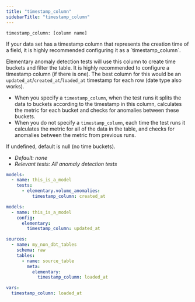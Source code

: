 ```yaml
---
title: "timestamp_column"
sidebarTitle: "timestamp_column"
---
```


`timestamp_column: [column name]`

<Tip>
  If your data set has a timestamp column that represents the creation time of a
  field, it is highly recommended configuring it as a `timestamp_column`.
</Tip>

Elementary anomaly detection tests will use this column to create time buckets and filter the table.
It is highly recommended to configure a timestamp column (if there is one).
The best column for this would be an `updated_at`/`created_at`/`loaded_at` timestamp for each row (date type also works).

- When you specify a `timestamp_column`, when the test runs it splits the data to buckets according to the timestamp in this column, calculates the metric for each bucket and checks for anomalies between these buckets.
- When you do not specify a `timestamp_column`, each time the test runs it calculates the metric for all of the data in the table, and checks for anomalies between the metric from previous runs.

If undefined, default is null (no time buckets).

- _Default: none_
- _Relevant tests: All anomaly detection tests_

<RequestExample>

```yml test
models:
  - name: this_is_a_model
    tests:
      - elementary.volume_anomalies:
          timestamp_column: created_at
```

```yml model
models:
  - name: this_is_a_model
    config:
      elementary:
        timestamp_column: updated_at
```

```yml source
sources:
  - name: my_non_dbt_tables
    schema: raw
    tables:
      - name: source_table
        meta:
          elementary:
            timestamp_column: loaded_at
```

```yml dbt_project.yml
vars:
  timestamp_column: loaded_at
```

</RequestExample>
